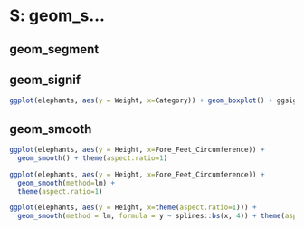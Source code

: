 # S: geom_s...

## geom_segment

## geom_signif

```r
ggplot(elephants, aes(y = Weight, x=Category)) + geom_boxplot() + ggsignif::geom_signif()
```

## geom_smooth{#smooth}

```r
ggplot(elephants, aes(y = Height, x=Fore_Feet_Circumference)) + 
  geom_smooth() + theme(aspect.ratio=1)

```

```r
ggplot(elephants, aes(y = Height, x=Fore_Feet_Circumference)) + 
  geom_smooth(method=lm) + 
  theme(aspect.ratio=1)

```

```r
ggplot(elephants, aes(y = Height, x=theme(aspect.ratio=1))) + 
  geom_smooth(method = lm, formula = y ~ splines::bs(x, 4)) + theme(aspect.ratio=1)

```
